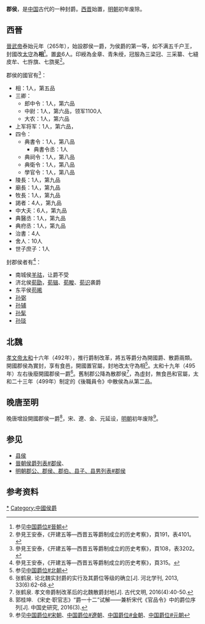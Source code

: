 '''郡侯'''，是[[中国|中国]]古代的一种封爵。[[西晋|西晋]]始置，[[明朝|明朝]]初年废除。

==西晉==
[[晉武帝|晉武帝]]泰始元年（265年），始設郡侯一爵，为侯爵的第一等，如不满五千户王，封國改[[太守|太守]]為'''相'''<ref>参见[[中国爵位#晉朝|中国爵位#晉朝]]</ref>。置[[妾|妾]]6人。印綬為金章、青朱绶，冠服為三梁冠、三采纂、七縫皮牟、七斿旗、七旒冕<ref>參見王安泰，《开建五等—西晋五等爵制成立的历史考察》，頁191，表4101。</ref>。

郡侯的國官有<ref>參見王安泰，《开建五等—西晋五等爵制成立的历史考察》，頁108，表3202。</ref>：
*相：1人，第五品
*三卿：
**郎中令：1人，第六品
**中尉：1人，第六品，领军1100人
**大农：1人，第六品
*上军将军：1人，第六品，
*四令：
**典書令：1人，第八品
***典書令丞：1人
**典祠令：1人，第八品
**典衛令：1人，第八品
**學官令：1人，第八品
*陵長：1人，第九品
*廟長：1人，第九品
*牧長：1人，第九品
*謁者：4人，第九品
*中大夫：6人，第九品
*典醫丞：1人，第九品
*典府丞：1人，第九品
*治書：4人
*舍人：10人
*世子庶子：1人

封郡侯者有<ref>參見王安泰，《开建五等—西晋五等爵制成立的历史考察》，頁315。</ref>：
*南城侯[[羊祜|羊祜]]，让爵不受
*济北侯[[荀勖|荀勖]]，[[荀辑|荀辑]]、[[荀畯|荀畯]]、[[荀识|荀识]]袭爵
*东平侯[[苟晞|苟晞]]
*[[孙弼|孙弼]]
*[[孙辅|孙辅]]
*[[孙髦|孙髦]]
*[[孙琰|孙琰]]

==北魏==
[[北魏孝文帝|孝文帝]][[太和_(北魏)|太和]]十六年（492年），推行爵制改革，將五等爵分為開國爵、散爵兩類。開國郡侯為實封，享有食邑，開國置官屬，封地改太守為相<ref>参见[[中国爵位#北朝|中国爵位#北朝]]</ref>。太和十九年（495年）左右後廢開國郡侯一爵<ref name=zhq>张鹤泉. 论北魏实封爵的实行及其爵位等级的确立[J]. 河北学刊, 2013, 33(6):62-68.</ref>。舊制郡公降為散郡侯<ref>张鹤泉. 孝文帝爵制改革后的北魏散爵封地[J]. 古代文明, 2016(4):40-50.</ref>，為虛封，無食邑和官屬，太和二十三年（499年）制定的《後職員令》中散侯為从第二品。

==晚唐至明==
晚唐增設開國郡侯一爵<ref name=ggk>郭桂坤. 《宋史·职官志》“爵一十二”试解——兼析宋代《官品令》中的爵位序列[J]. 中国史研究, 2016(3).</ref>，宋、遼、金、元延设，[[明朝|明朝]]初年废除<ref>参见[[中国爵位#宋朝|中国爵位#宋朝]]、[[中国爵位#遼朝|中国爵位#遼朝]]、[[中国爵位#金朝|中国爵位#金朝]]、[[中国爵位#元朝|中国爵位#元朝]]</ref>。

==参见==
*[[县侯|县侯]]
*[[晉朝侯爵列表#郡侯|晉朝侯爵列表#郡侯]]、
*[[明朝郡公、郡侯、郡伯、县子、县男列表#郡侯|明朝郡公、郡侯、郡伯、县子、县男列表#郡侯]]

==参考资料==
<div class="references-small">   
<references/>   
</div> 

[[Category:郡侯|*]]
[[Category:中國侯爵|Category:中國侯爵]]